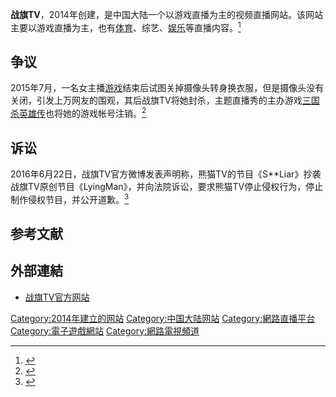 {{NoteTA
|G1=Games
|G2=IT
}}
{{Infobox Website
| name = 战旗TV
| url = {{URL|www.zhanqi.tv/}}
| alexa = '''{{flag|世界}}：'''3,353<small>（2015年8月10日）</small><br />'''{{CHNML}}：'''369 <small>（2015年8月10日）</small><ref>{{Cite web |url=http://www.alexa.com/siteinfo/www.zhanqi.tv |title=zhanqi.tv的alexa排名 |access-date=2015-08-10 |archive-date=2016-03-05 |archive-url=https://web.archive.org/web/20160305214458/http://www.alexa.com/siteinfo/www.zhanqi.tv |dead-url=no }}</ref>
| commercial = 是
| type = 游戏直播网站
| language = [[简体中文|简体中文]]
| registration = 开放注册
| owner = [[杭州边锋网络技术有限公司|杭州边锋网络技术有限公司]]
| current_status = 线上
}}

'''战旗TV'''，2014年创建，是中国大陆一个以游戏直播为主的视频直播网站。该网站主要以游戏直播为主，也有[[体育|体育]]、综艺、[[娱乐|娱乐]]等直播内容。<ref>{{Cite web |url=http://www.zhanqi.tv/common/aboutus.html |title=关于战旗直播 |access-date=2015-08-10 |archive-date=2021-01-19 |archive-url=https://web.archive.org/web/20210119043809/https://www.zhanqi.tv/common/aboutus.html |dead-url=no }}</ref>

== 争议 ==
2015年7月，一名女主播[[游戏|游戏]]结束后试图关掉摄像头转身换衣服，但是摄像头没有关闭，引发上万网友的围观，其后战旗TV将她封杀，主题直播秀的主办游戏[[三国杀英雄传|三国杀英雄传]]也将她的游戏帐号注销。<ref>{{Cite web |url=http://www.chinaz.com/game/2015/0703/419366.shtml?_t=t |title=战旗tv女主播忘关摄像头视频 上演激情“更衣门”被禁播 |access-date=2015-08-10 |archive-date=2019-08-09 |archive-url=https://web.archive.org/web/20190809052410/http://www.chinaz.com/game/2015/0703/419366.shtml?_t=t |dead-url=no }}</ref>

== 诉讼 ==
2016年6月22日，战旗TV官方微博发表声明称，熊猫TV的节目《S**Liar》抄袭战旗TV原创节目《LyingMan》，并向法院诉讼，要求熊猫TV停止侵权行为，停止制作侵权节目，并公开道歉。<ref>{{Cite web |url = http://games.qq.com/a/20160622/045307.htm?pgv_ref=aio2015&ptlang=2052#p=1 |title = 战旗TV：熊猫TV抄袭LyingMan 将起诉 |date = 2016年6月22日 |publisher = 腾讯网 |language = zh-cn |access-date = 2016年6月24日 |archive-date = 2019年11月28日 |archive-url = https://web.archive.org/web/20191128132906/https://games.qq.com/a/20160622/045307.htm?pgv_ref=aio2015&ptlang=2052#p=1 |dead-url = no }}</ref>

== 参考文献 ==
{{reflist}}

== 外部連結 ==
* [http://www.zhanqi.tv/ 战旗TV官方网站] {{Wayback|url=http://www.zhanqi.tv/ |date=20210323110514 }}

{{互联网流媒体服务}}
{{中国视频网站}}

{{DEFAULTSORT:Zhanqi TV}}
[[Category:2014年建立的网站|Category:2014年建立的网站]]
[[Category:中国大陆网站|Category:中国大陆网站]]
[[Category:網路直播平台|Category:網路直播平台]]
[[Category:電子遊戲網站|Category:電子遊戲網站]]
[[Category:網路電視頻道|Category:網路電視頻道]]

{{videogame-website-stub}}
